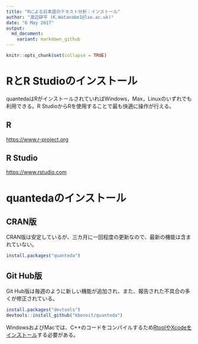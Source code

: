 ```yaml
---
title: "Rによる日本語のテキスト分析：インストール"
author: "渡辺耕平 (K.Watanabe1@lse.ac.uk)"
date: "6 May 2017"
output:
  md_document:
    variant: markdown_github
---
```


```r
knitr::opts_chunk$set(collapse = TRUE)
```

# RとR Studioのインストール
quantedaはRがインストールされていればWindows，Max，Linuxのいずれでも利用できる。R StudioからRを使用することで最も快適に操作が行える。

## R
[https://www.r-project.org](https://www.r-project.org/)

## R Studio
[https://www.rstudio.com](https://www.rstudio.com/)


# quantedaのインストール

## CRAN版
CRAN版は安定しているが、三カ月に一回程度の更新なので、最新の機能は含まれていない。
```r
install.packages("quanteda")
```

## Git Hub版
Git Hub版は毎週のように新しい機能が追加され、また、報告された不具合の多くが修正されている。
```r
install.packages("devtools")
devtools::install_github("kbenoit/quanteda")
```

WindowsおよびMacでは、C++のコードをコンパイルするため[RtoolやXcodeをインストール](https://github.com/kbenoit/quanteda#how-to-install)する必要がある。

